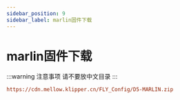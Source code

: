 ```yaml
---
sidebar_position: 9
sidebar_label: marlin固件下载
---
```


# marlin固件下载

:::warning 注意事项
请不要放中文目录
:::

```cfg
https://cdn.mellow.klipper.cn/FLY_Config/D5-MARLIN.zip
```
